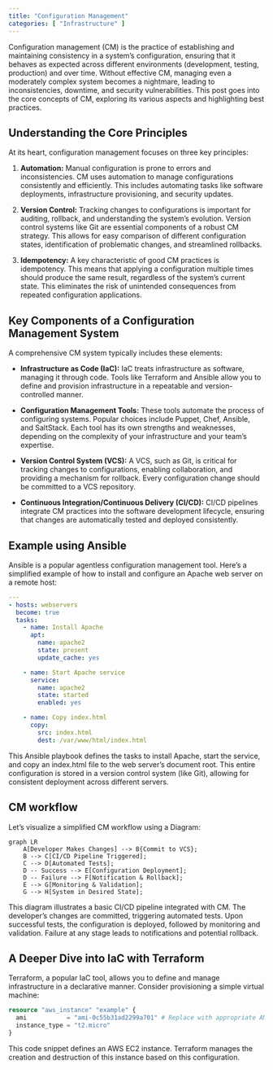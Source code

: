 ```yaml
---
title: "Configuration Management"
categories: [ "Infrastructure" ]
---
```


Configuration management (CM) is the practice of establishing and maintaining consistency in a system's configuration, ensuring that it behaves as expected across different environments (development, testing, production) and over time. Without effective CM, managing even a moderately complex system becomes a nightmare, leading to inconsistencies, downtime, and security vulnerabilities. This post goes into the core concepts of CM, exploring its various aspects and highlighting best practices.

## Understanding the Core Principles

At its heart, configuration management focuses on three key principles:

1.  **Automation:** Manual configuration is prone to errors and inconsistencies. CM uses automation to manage configurations consistently and efficiently. This includes automating tasks like software deployments, infrastructure provisioning, and security updates.

2.  **Version Control:** Tracking changes to configurations is important for auditing, rollback, and understanding the system's evolution. Version control systems like Git are essential components of a robust CM strategy. This allows for easy comparison of different configuration states, identification of problematic changes, and streamlined rollbacks.

3.  **Idempotency:** A key characteristic of good CM practices is idempotency. This means that applying a configuration multiple times should produce the same result, regardless of the system's current state. This eliminates the risk of unintended consequences from repeated configuration applications.

## Key Components of a Configuration Management System

A comprehensive CM system typically includes these elements:

-   **Infrastructure as Code (IaC):** IaC treats infrastructure as software, managing it through code. Tools like Terraform and Ansible allow you to define and provision infrastructure in a repeatable and version-controlled manner.

-   **Configuration Management Tools:** These tools automate the process of configuring systems. Popular choices include Puppet, Chef, Ansible, and SaltStack. Each tool has its own strengths and weaknesses, depending on the complexity of your infrastructure and your team's expertise.

-   **Version Control System (VCS):** A VCS, such as Git, is critical for tracking changes to configurations, enabling collaboration, and providing a mechanism for rollback. Every configuration change should be committed to a VCS repository.

-   **Continuous Integration/Continuous Delivery (CI/CD):** CI/CD pipelines integrate CM practices into the software development lifecycle, ensuring that changes are automatically tested and deployed consistently.

## Example using Ansible

Ansible is a popular agentless configuration management tool. Here’s a simplified example of how to install and configure an Apache web server on a remote host:

``` yaml
---
- hosts: webservers
  become: true
  tasks:
    - name: Install Apache
      apt:
        name: apache2
        state: present
        update_cache: yes

    - name: Start Apache service
      service:
        name: apache2
        state: started
        enabled: yes

    - name: Copy index.html
      copy:
        src: index.html
        dest: /var/www/html/index.html
```

This Ansible playbook defines the tasks to install Apache, start the service, and copy an index.html file to the web server's document root. This entire configuration is stored in a version control system (like Git), allowing for consistent deployment across different servers.

## CM workflow

Let's visualize a simplified CM workflow using a Diagram:

```mermaid
graph LR
    A[Developer Makes Changes] --> B{Commit to VCS};
    B --> C[CI/CD Pipeline Triggered];
    C --> D[Automated Tests];
    D -- Success --> E[Configuration Deployment];
    D -- Failure --> F[Notification & Rollback];
    E --> G[Monitoring & Validation];
    G --> H[System in Desired State];
```

This diagram illustrates a basic CI/CD pipeline integrated with CM. The developer's changes are committed, triggering automated tests. Upon successful tests, the configuration is deployed, followed by monitoring and validation. Failure at any stage leads to notifications and potential rollback.

## A Deeper Dive into IaC with Terraform

Terraform, a popular IaC tool, allows you to define and manage infrastructure in a declarative manner. Consider provisioning a simple virtual machine:

``` terraform
resource "aws_instance" "example" {
  ami           = "ami-0c55b31ad2299a701" # Replace with appropriate AMI ID
  instance_type = "t2.micro"
}
```

This code snippet defines an AWS EC2 instance. Terraform manages the creation and destruction of this instance based on this configuration.



